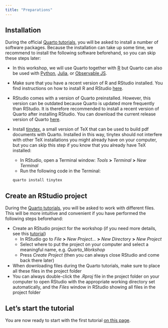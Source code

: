 ```yaml
---
title: "Preparations"
---
```


## Installation

During the official [Quarto tutorials](https://quarto.org/docs/get-started/), you will be asked to install a number of software packages. Because the installation can take up some time, we recommend to install the following software beforehand, so you can skip these steps later:

- In this workshop, we will use Quarto together with [R](https://quarto.org/docs/computations/r.html) but Quarto can also be used with [Python](https://quarto.org/docs/computations/python.html), [Julia](https://quarto.org/docs/computations/julia.html), or [Observable JS](https://quarto.org/docs/computations/ojs.html).

- Make sure that you have a recent version of R and RStudio installed. You find instructions on how to install R and RStudio [here](https://posit.co/download/rstudio-desktop/).

- RStudio comes with a version of Quarto preinstalled. However, this version can be outdated because Quarto is updated more frequently than RStudio. It is therefore recommended to install a recent version of Quarto after installing RStudio. You can download the current release version of Quarto [here](https://quarto.org/docs/download/).

- Install [tinytex](https://quarto.org/docs/output-formats/pdf-engine.html#installing-tex), a small version of TeX that can be used to build pdf documents with Quarto. Installed in this way, tinytex should not interfere with other TeX installations you might already have on your computer, but you can skip this step if you know that you already have TeX installed:
    - In RStudio, open a Terminal window: *Tools* **>** *Terminal* **>** *New Terminal*
    - Run the following code in the Terminal:
    ``` .bash
    quarto install tinytex
    ```

## Create an RStudio project

During the [Quarto tutorials](https://quarto.org/docs/get-started/), you will be asked to work with different files. This will be more intuitive and convenient if you have performed the following steps beforehand:

- Create an RStudio project for the workshop (if you need more details, see this [tutorial](https://lmu-osc.github.io/Introduction-RStudio-Git-GitHub/rstudio_project.html))
    - In RStudio go to *File* **>** *New Project...* **>** *New Directory* **>** *New Project*
    - Select where to put the project on your computer and select a meaningful name, e.g. *Quarto_Workshop*
    - Press *Create Project* (then you can always close RStudio and come back there later)
- When downloading files during the Quarto tutorials, make sure to place all these files in the project folder
- You can always double-click the *.Rproj* file in the project folder on your computer to open RStudio with the appropriate working directory set automatically, and the *Files* window in RStudio showing all files in the project folder


## Let's start the tutorial
	
You are now ready to start with the first tutorial [on this page](get-started_1.qmd).
	
